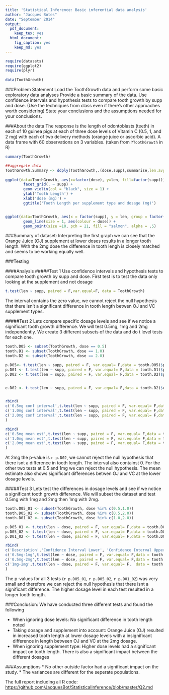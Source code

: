 ```yaml
---
title: 'Statistical Inference: Basic inferential data analysis'
author: "Jacques Botes"
date: "September 2014"
output:
  pdf_document:
    keep_tex: yes
  html_document:
    fig_caption: yes
    keep_md: yes
---
```

```r
require(datasets)
require(ggplot2)
require(plyr)
      
data(ToothGrowth)
```

###Problem Statement
Load the ToothGrowth data and perform some basic exploratory data analyses 
Provide a basic summary of the data.
Use confidence intervals and hypothesis tests to compare tooth growth by supp and dose. 
(Use the techniques from class even if there's other approaches worth considering)
State your conclusions and the assumptions needed for your conclusions. 

###About the data
The response is the length of odontoblasts (teeth) in each of 10 guinea pigs at each of three dose levels of Vitamin C (0.5, 1, and 2 mg) with each of two delivery methods (orange juice or ascorbic acid). A data frame with 60 observations on 3 variables. (taken from `?ToothGrowth` in R)
```r
summary(ToothGrowth)

##aggregate data
ToothGrowth.Summary <- ddply(ToothGrowth,.(dose,supp),summarise,len.avg=mean(len))
        
ggplot(data=ToothGrowth, aes(x=factor(dose), y=len, fill=factor(supp))) +
        facet_grid(. ~ supp) +
        geom_violin(col = "black", size = 1) +
        ylab('Tooth Length') + 
        xlab('dose (mg)') + 
        ggtitle('Tooth Length per supplement type and dosage (mg)')


ggplot(data=ToothGrowth, aes(x = factor(supp), y = len, group = factor(dose))) +
        geom_line(size = 1, aes(colour = dose)) + 
        geom_point(size =10, pch = 21, fill = "salmon", alpha = .5)

```

###Summary of dataset: 
Interpreting the first graph we can see that the Orange Juice (OJ) supplement at lower doses results in a longer tooth length. With the 2mg dose the difference in tooth lengh is closely matched and seems to be working equally well.

###Testing

####Analysis
#####Test 1
Use confidence intervals and hypothesis tests to compare tooth growth by supp and dose. 
First test is to test the data only looking at the supplement and not dosage
```r

t.test(len ~ supp, paired = F,var.equal=F, data = ToothGrowth)
```
The interval contains the zero value, we cannot reject the null hypothesis that there isn't a significant difference in tooth length betwen OJ and VC supplement types.


#####Test 2
Lets compare specific dosage levels and see if we notice a significant tooth growth difference. We will test 0.5mg, 1mg and 2mg independently. We create 3 different subsets of the data and do t level tests for each one.
```r
tooth.D05 <- subset(ToothGrowth, dose == 0.5)
tooth.D1 <- subset(ToothGrowth, dose == 1.0)
tooth.D2 <- subset(ToothGrowth, dose == 2.0)
```

```r
p.D05<- t.test(len ~ supp, paired = F, var.equal= F,data = tooth.D05)$p.value
p.D01 <- t.test(len ~ supp, paired = F, var.equal= F,data = tooth.D1)$p.value
p.D02 <- t.test(len ~ supp, paired = F, var.equal= F,data = tooth.D2)$p.value


e.D02 <- t.test(len ~ supp, paired = F, var.equal= F,data = tooth.D2)$estimate


rbind(        
c('0.5mg conf interval',t.test(len ~ supp, paired = F, var.equal= F,data = tooth.D05)$conf.int),
c('1.0mg conf interval',t.test(len ~ supp, paired = F, var.equal= F,data = tooth.D1)$conf.int),
c('2.0mg conf interval',t.test(len ~ supp, paired = F, var.equal= F,data = tooth.D2)$conf.int)
)

rbind(        
c('0.5mg mean est',t.test(len ~ supp, paired = F, var.equal= F,data = tooth.D05)$estimate),
c('1.0mg mean est',t.test(len ~ supp, paired = F, var.equal= F,data = tooth.D1)$estimate),
c('2.0mg mean est',t.test(len ~ supp, paired = F, var.equal= F,data = tooth.D2)$estimate)
)


```
At 2mg the p-value is `r p.D02`, we cannot reject the null hypothesis that there isnt a difference in tooth length. The interval also containst 0.  For the other two tests at 0.5 and 1mg we can reject the null hypothesis. The mean estimate also shows significant differences betwen OJ and VC at the lower dosage levels.


#####Test 3
Lets test the differences in dosage levels and see if we notice a significant tooth growth difference. 
We will subset the dataset and test 0.5mg with  1mg and 2mg then 1mg with 2mg. 
```r
tooth.D05_01 <- subset(ToothGrowth, dose %in% c(0.5,1.0))
tooth.D05_02 <- subset(ToothGrowth, dose %in% c(0.5,2.0))
tooth.D01_02 <- subset(ToothGrowth, dose %in% c(1.0,2.0))
```

```r
p.D05_01 <- t.test(len ~ dose, paired = F, var.equal= F,data = tooth.D05_01)$p.value
p.D05_02 <- t.test(len ~ dose, paired = F, var.equal= F,data = tooth.D05_02)$p.value
p.D01_02 <- t.test(len ~ dose, paired = F, var.equal= F,data = tooth.D01_02)$p.value

rbind(
c('Description','Confidence Interval Lower', 'Confidence Interval Upper'),
c('0.5mg-1mg',t.test(len ~ dose, paired = F, var.equal= F,data = tooth.D05_01)$conf.int),
c('0.5mg-2mg',t.test(len ~ dose, paired = F, var.equal= F,data = tooth.D05_02)$conf.int),
c('1mg-2mg',t.test(len ~ dose, paired = F, var.equal= F,  data = tooth.D01_02)$conf.int)
)

```
The p-values for all 3 tests (`r p.D05_01`,  `r p.D05_02`,  `r p.D01_02`) was very small and therefore we can reject the null hypothesis that there isnt a significant difference. The higher dosage level in each test resulted in a longer tooth length.

###Conclusion:
We have conducted three different tests and found the following

* When ignoring dose levels: No significant difference in tooth length noted
* Taking dosage and supplement into account: Orange Juice (OJ) resulted in increased tooth length at lower dosage levels with a insignificant difference in length between OJ and VC at the 2mg dosage.
* When ignoring supplement type: Higher dose levels had a significant impact on tooth length. There is also a significant impact between the different dosages

###Assumptions
* No other outside factor had a significant impact on the study.
* The variances are different for the seperate populations.


The full report including all R code:
[https://github.com/JacquesBot/StatisticalInference/blob/master/Q2.md]("https://github.com/JacquesBot/StatisticalInference/blob/master/Q2.md")
